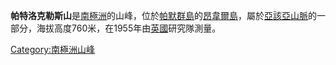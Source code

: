 {{coord|64|28|S|63|37|W|display=title}}

'''帕特洛克勒斯山'''是[[南極洲|南極洲]]的山峰，位於[[帕默群島|帕默群島]]的[[昂韋爾島|昂韋爾島]]，屬於[[亞該亞山脈|亞該亞山脈]]的一部分，海拔高度760米，在1955年由[[英國|英國]]研究隊測量。

{{Antarctica-geo-stub}}
[[Category:南極洲山峰|Category:南極洲山峰]]